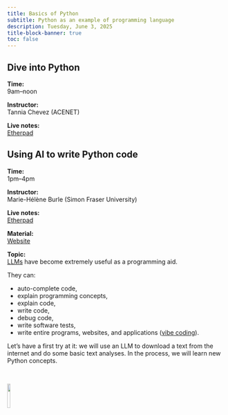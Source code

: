 ```yaml
---
title: Basics of Python
subtitle: Python as an example of programming language
description: Tuesday, June 3, 2025
title-block-banner: true
toc: false
---
```


## Dive into Python

:::{.topdef}

**Time:** \
9am–noon

**Instructor:** \
Tannia Chevez (ACENET)

**Live notes:** \
[Etherpad](https://etherpad.wikimedia.org/p/dhsi25)

:::

## Using AI to write Python code

:::{.topdef}

**Time:** \
1pm–4pm

**Instructor:** \
Marie-Hélène Burle (Simon Fraser University)

**Live notes:** \
[Etherpad](https://etherpad.wikimedia.org/p/dhsi25)

**Material:** \
[Website](https://mint.westdri.ca/python/top_llm)

**Topic:** \
[LLMs](https://en.wikipedia.org/wiki/Large_language_model) have become extremely useful as a programming aid.

They can:

- auto-complete code,
- explain programming concepts,
- explain code,
- write code,
- debug code,
- write software tests,
- write entire programs, websites, and applications ([vibe coding](https://en.wikipedia.org/wiki/Vibe_coding)).

Let's have a first try at it: we will use an LLM to download a text from the internet and do some basic text analyses. In the process, we will learn new Python concepts.

:::

<br>

![](/img/logo_dhsi.png){fig-alt="frontlogo" fig-align="center" width="12%"}
